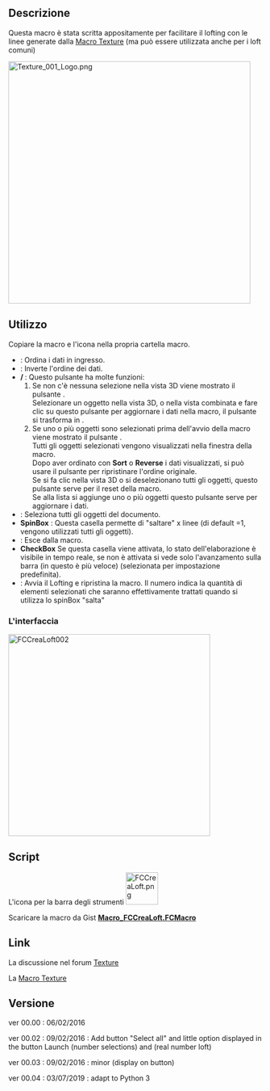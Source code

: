<languages/>

{{Macro/it
|Name=Macro Loft
|Translate=Loft
|Icon=FCCreaLoft.png
|Description=Crea un loft con i profili selezionati. Scritto appositamente per la realizzazione di un facile loft con linee generate dalla [https://www.freecadweb.org/wiki/Macro_Texture Macro Texture] (ma può essere adatto e utilizzato per loft comuni)
|Author=Mario52
|Version=00.04
|Date=2019-07-03
|Download=[https://wiki.freecad.org/images/2/29/FCCreaLoft.png ToolBar Icon]
|SeeAlso=[[Macro_Texture/it|Macro Texture]]
|FCVersion=Tutte
}}

<span id="Description"></span>
==Descrizione==

Questa macro è stata scritta appositamente per facilitare il lofting con le linee generate dalla [[Macro_Texture/it|Macro Texture]] (ma può essere utilizzata anche per i loft comuni)<br />

{{Codeextralink|https://gist.githubusercontent.com/mario52a/c477f892233d6abe02df5e97af828ff4/raw/d633193c577e8257ef458b8c1824d1047c3c6613/Macro_FCCreaLoft.FCMacro}}

[[File:Texture_001_Logo.png|480px]]
{{Caption|Texture_001_Logo}}

<span id="Usage"></span>
==Utilizzo==

Copiare la macro e l'icona nella propria cartella macro.

* '''{{KEY|Sort}}''' : Ordina i dati in ingresso.
* '''{{KEY|Reverse}}''' : Inverte l'ordine dei dati. 
* '''{{KEY|Reset}} / {{KEY|Upgrade}}''': Questo pulsante ha molte funzioni:
*#Se non c'è nessuna selezione nella vista 3D viene mostrato il pulsante {{KEY|Upgrade}}.<br />Selezionare un oggetto nella vista 3D, o nella vista combinata e fare clic su questo pulsante per aggiornare i dati nella macro, il pulsante si trasforma in {{KEY|Reset}}.
*#Se uno o più oggetti sono selezionati prima dell'avvio della macro viene mostrato il pulsante {{KEY|Reset}}.<br />Tutti gli oggetti selezionati vengono visualizzati nella finestra della macro.<br />Dopo aver ordinato con '''Sort''' o '''Reverse''' i dati visualizzati, si può usare il pulsante {{KEY|Reset}} per ripristinare l'ordine originale.<br />Se si fa clic nella vista 3D o si deselezionano tutti gli oggetti, questo pulsante serve per il reset della macro.<br />Se alla lista si aggiunge uno o più oggetti questo pulsante serve per aggiornare i dati.
* '''{{KEY|Select all}}''' : Seleziona tutti gli oggetti del documento.
* '''SpinBox''' : Questa casella permette di "saltare" x linee (di default =1, vengono utilizzati tutti gli oggetti).
* '''{{KEY|Quit}}''' : Esce dalla macro.
* '''CheckBox''' Se questa casella viene attivata, lo stato dell'elaborazione è visibile in tempo reale, se non è attivata si vede solo l'avanzamento sulla barra (in questo è più veloce) (selezionata per impostazione predefinita).
* '''{{KEY|Launch the Lofting}}''' : Avvia il Lofting e ripristina la macro. Il numero indica la quantità di elementi selezionati che saranno effettivamente trattati quando si utilizza lo spinBox "salta"

<span id="The_interface"></span>
===L'interfaccia===

[[File:Macro FCCreaLoft 01.png|400px|left|FCCreaLoft002]]
{{clear}}

==Script==

L'icona per la barra degli strumenti [[Image:FCCreaLoft.png|64px]]

Scaricare la macro da Gist [https://gist.github.com/mario52a/c477f892233d6abe02df5e97af828ff4 '''Macro_FCCreaLoft.FCMacro''']

<span id="Links"></span>
==Link==

La discussione nel forum [http://forum.freecadweb.org/viewtopic.php?f=24&t=5893&start=10 Texture]

La [[Macro Texture/it|Macro Texture]]

<span id="Version"></span>
==Versione==

ver 00.00 : 06/02/2016

ver 00.02 : 09/02/2016 : Add button "Select all" and little option displayed in the button Launch (number selections) and (real number loft)

ver 00.03 : 09/02/2016 : minor (display on button)

ver 00.04 : 03/07/2019 : adapt to Python 3